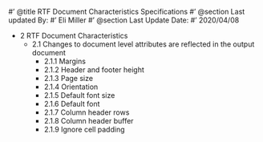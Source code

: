 #' @title RTF Document Characteristics Specifications
#' @section Last updated By:
#' Eli Miller
#' @section Last Update Date:
#' 2020/04/08

+ 2 RTF Document Characteristics
  + 2.1 Changes to document level attributes are reflected in the output document
    + 2.1.1 Margins
    + 2.1.2 Header and footer height
    + 2.1.3 Page size
    + 2.1.4 Orientation
    + 2.1.5 Default font size
    + 2.1.6 Default font
    + 2.1.7 Column header rows
    + 2.1.8 Column header buffer
    + 2.1.9 Ignore cell padding

